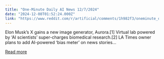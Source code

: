 ```yaml
---
title: "One-Minute Daily AI News 12/7/2024"
date: "2024-12-08T01:52:24.000Z"
link: "https://www.reddit.com/r/artificial/comments/1h982f3/oneminute_daily_ai_news_1272024/"
---
```


Elon Musk’s X gains a new image generator, Aurora.[1]
 Virtual lab powered by ‘AI scientists’ super-charges biomedical research.[2]
 LA Times owner plans to add AI-powered ‘bias meter’ on news stories...

[Read more](https://www.reddit.com/r/artificial/comments/1h982f3/oneminute_daily_ai_news_1272024/)
